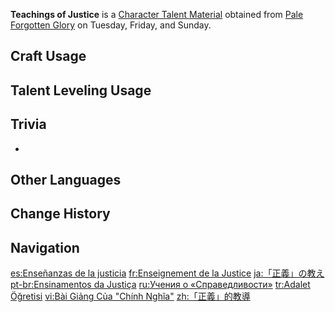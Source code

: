 {{Item Infobox
|id          = 104341
|image       = Item Teachings of Justice.png
|type        = Character Talent Materials
|group2      = Talent Books
|invCategory = Character Development Items
|group       = Justice Books
|quality     = 2
|description = The sword of the [[Nation of Water]] is justice.<br>The law of Fontaine walks with the sword of justice in hand. Without the guidance of justice, all law is reduced to meaningless words, to be tampered with and slaughtered at a whim.
|day1        = Tuesday
|day2        = Friday
|day3        = Sunday
|source1     = Pale Forgotten Glory
|source2     = [[Parametric Transformer]]
|source3     = [[Chests]]
}}
'''Teachings of Justice''' is a [[Character Talent Material]] obtained from [[Pale Forgotten Glory]] on Tuesday, Friday, and Sunday.

==Craft Usage==
{{Craft Usage}}

==Talent Leveling Usage==
{{Talent Leveling Usage}}

==Trivia==
* {{Mail Attachments by Category List}}

==Other Languages==
{{Other Languages
|en      = Teachings of Justice
|zhs     = 「正义」的教导
|zhs_rm  = "Zhèngyì" de Jiàodǎo
|zht     = 「正義」的教導
|zht_rm  = "Zhèngyì" de Jiàodǎo
|zh_tl   = 
|ja      = 「正義」の教え
|ja_rm   = "Seigi" no Oshie
|ja_tl   = Teachings of "Justice"
|ko      = 「{{tt|정의|正義}}」의 가르침
|ko_rm   = 
|ko_tl   = 
|es      = Enseñanzas de la justicia
|es_tl   = Teachings of Justice
|fr      = Enseignement de la Justice
|fr_tl   = Teaching of Justice
|ru      = Учения о «Справедливости»
|ru_tl   = Teachings of "Justice"
|th      = Teachings of Justice
|vi      = Bài Giảng Của "Chính Nghĩa"
|vi_tl   = 
|de      = Lehren der „Gerechtigkeit“
|de_tl   = Teachings of "Justice"
|id      = Teachings of Justice
|pt      = Ensinamentos da Justiça
|pt_tl   = 
|tr      = Adalet Öğretisi
|tr_tl   = Justice Doctrine
|it      = Insegnamenti della giustizia
|it_tl   = 
}}

==Change History==
{{Change History|4.0}}

==Navigation==
{{Development Item Navbox|Character Talent Materials}}

[[es:Enseñanzas de la justicia]]
[[fr:Enseignement de la Justice]]
[[ja:「正義」の教え]]
[[pt-br:Ensinamentos da Justiça]]
[[ru:Учения о «Справедливости»]]
[[tr:Adalet Öğretisi]]
[[vi:Bài Giảng Của "Chính Nghĩa"]]
[[zh:「正義」的教導]]